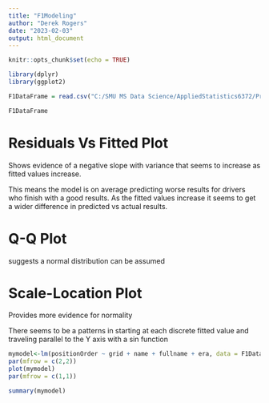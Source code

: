 ```yaml
---
title: "F1Modeling"
author: "Derek Rogers"
date: "2023-02-03"
output: html_document
---
```


```r
knitr::opts_chunk$set(echo = TRUE)
```

```r
library(dplyr)
library(ggplot2)
```

```r
F1DataFrame = read.csv("C:/SMU MS Data Science/AppliedStatistics6372/Project1/F1ParametricModeling/ModelingData/F1ModelingCustomCategoricalVariables.csv")

F1DataFrame
```

# Residuals Vs Fitted Plot 

Shows evidence of a negative slope with variance that seems to increase as fitted values increase. 

This means the model is on average predicting worse results for drivers who finish with a good results. As the fitted values increase it seems to get a wider difference in predicted vs actual results.


# Q-Q Plot

 suggests a normal distribution can be assumed
 
# Scale-Location Plot

 Provides more evidence for normality
 
 There seems to be a patterns in starting at each discrete fitted value and traveling parallel to the Y axis with a sin function

```r
mymodel<-lm(positionOrder ~ grid + name + fullname + era, data = F1DataFrame)
par(mfrow = c(2,2))
plot(mymodel)
par(mfrow = c(1,1))

summary(mymodel)
```
